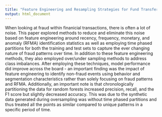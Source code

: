 ```yaml
---
title: "Feature Engineering and Resampling Strategies for Fund Transfer Fraud With Limited Transaction Data and a Time-Inhomogeneous Modi Operandi"
output: html_document
---
```


When looking at fraud within finanicial transactions, there is often a lot of noise. This paper explored methods to reduce and eliminate this noise based on feature engineering around recency, frequency, monetary, and anomaly (RFMA) identification statistics as well as employing time phased partitions for both the training and test sets to capture the ever changing nature of fraud patterns over time. In addition to these feature engineering methods, they also employed over/under sampling methods to address class imbalances. After employing these techniques, model performance did improve across the board - an important finding was the impact of feature engineering to identify non-fraud events using behavior and segmentation characteristics rather than solely focusing on fraud patterns and RFMA. Additionally, an important note is that chronologically partitioning the data for random forests increased precision, recall, and the F1 score but slightly decreased accuracy. This was due to the synthetic data generated during oversampling was without time phased partitions and thus treated all the points as similar compared to unique patterns in a specific period of time.